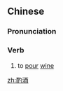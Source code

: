 ==Chinese==
{{zh-forms}}

===Pronunciation===
{{zh-pron
|m=zhuójiǔ
|cat=v
}}

===Verb===
{{zh-verb}}

# {{lb|zh|literary}} to [[pour]] [[wine]]

[[zh:酌酒]]